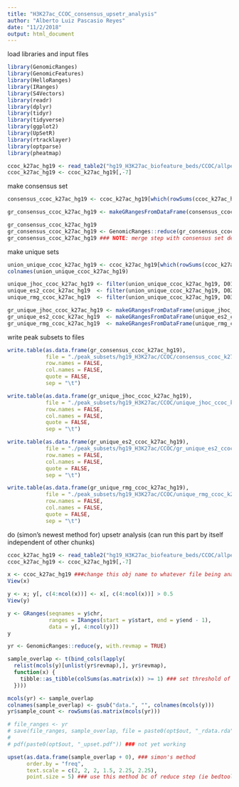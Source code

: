 ```yaml
---
title: "H3K27ac_CCOC_consensus_upsetr_analysis"
author: "Alberto Luiz Pascasio Reyes"
date: "11/2/2018"
output: html_document
---
```


load libraries and input files
```r

library(GenomicRanges)
library(GenomicFeatures)
library(HelloRanges)
library(IRanges)
library(S4Vectors)
library(readr)
library(dplyr)
library(tidyr)
library(tidyverse)
library(ggplot2)
library(UpSetR)
library(rtracklayer)
library(optparse)
library(pheatmap) 

ccoc_k27ac_hg19 <- read_table2("hg19_H3K27ac_biofeature_beds/CCOC/allpeaks.anno.tsv")
ccoc_k27ac_hg19 <- ccoc_k27ac_hg19[,-7]

```

make consensus set
```r

consensus_ccoc_k27ac_hg19 <- ccoc_k27ac_hg19[which(rowSums(ccoc_k27ac_hg19[,4:6]) >= 1.5),]

gr_consensus_ccoc_k27ac_hg19 <- makeGRangesFromDataFrame(consensus_ccoc_k27ac_hg19, keep.extra.columns = FALSE)

gr_consensus_ccoc_k27ac_hg19
gr_consensus_ccoc_k27ac_hg19 <- GenomicRanges::reduce(gr_consensus_ccoc_k27ac_hg19, ignore.strand = FALSE)
gr_consensus_ccoc_k27ac_hg19 ### NOTE: merge step with consensus set deflates number of common peaks (good for interp upsetr plot)

```

make unique sets
```r

union_unique_ccoc_k27ac_hg19 <- ccoc_k27ac_hg19[which(rowSums(ccoc_k27ac_hg19[,4:6]) < 1.5),]
colnames(union_unique_ccoc_k27ac_hg19)

unique_jhoc_ccoc_k27ac_hg19 <- filter(union_unique_ccoc_k27ac_hg19, D01_JHOC == 1)
unique_es2_ccoc_k27ac_hg19  <- filter(union_unique_ccoc_k27ac_hg19, D02_ES2_H3K27Ac_hg37 == 1)
unique_rmg_ccoc_k27ac_hg19  <- filter(union_unique_ccoc_k27ac_hg19, D03_RMG_H3K27Ac_hg37 == 1)

gr_unique_jhoc_ccoc_k27ac_hg19 <- makeGRangesFromDataFrame(unique_jhoc_ccoc_k27ac_hg19, keep.extra.columns = FALSE)
gr_unique_es2_ccoc_k27ac_hg19  <- makeGRangesFromDataFrame(unique_es2_ccoc_k27ac_hg19, keep.extra.columns = FALSE)
gr_unique_rmg_ccoc_k27ac_hg19  <- makeGRangesFromDataFrame(unique_rmg_ccoc_k27ac_hg19, keep.extra.columns = FALSE)

```

write peak subsets to files
```r

write.table(as.data.frame(gr_consensus_ccoc_k27ac_hg19),
            file = "./peak_subsets/hg19_H3K27ac/CCOC/consensus_ccoc_k27ac_hg19.bed",
            row.names = FALSE,
            col.names = FALSE,
            quote = FALSE,
            sep = "\t")

write.table(as.data.frame(gr_unique_jhoc_ccoc_k27ac_hg19),
            file = "./peak_subsets/hg19_H3K27ac/CCOC/unique_jhoc_ccoc_k27ac_hg19.bed",
            row.names = FALSE,
            col.names = FALSE,
            quote = FALSE,
            sep = "\t")

write.table(as.data.frame(gr_unique_es2_ccoc_k27ac_hg19),
            file = "./peak_subsets/hg19_H3K27ac/CCOC/gr_unique_es2_ccoc_k27ac_hg19.bed",
            row.names = FALSE,
            col.names = FALSE,
            quote = FALSE,
            sep = "\t")

write.table(as.data.frame(gr_unique_rmg_ccoc_k27ac_hg19),
            file = "./peak_subsets/hg19_H3K27ac/CCOC/unique_rmg_ccoc_k27ac_hg19.bed",
            row.names = FALSE,
            col.names = FALSE,
            quote = FALSE,
            sep = "\t")

```

do (simon's newest method for) upsetr analysis (can run this part by itself independent of other chunks)
```r

ccoc_k27ac_hg19 <- read_table2("hg19_H3K27ac_biofeature_beds/CCOC/allpeaks.anno.tsv")
ccoc_k27ac_hg19 <- ccoc_k27ac_hg19[,-7]

x <- ccoc_k27ac_hg19 ###change this obj name to whatever file being analyzed
View(x)

y <- x; y[, c(4:ncol(x))] <- x[, c(4:ncol(x))] > 0.5
View(y)

y <- GRanges(seqnames = y$chr,
             ranges = IRanges(start = y$start, end = y$end - 1),
             data = y[, 4:ncol(y)])
y

yr <- GenomicRanges::reduce(y, with.revmap = TRUE)

sample_overlap <- t(bind_cols(lapply(
  relist(mcols(y)[unlist(yr$revmap),], yr$revmap),
  function(x) {
    tibble::as_tibble(colSums(as.matrix(x)) >= 1) ### set threshold of overlap (percentage) here.....why is this mat bigger than x???...how to interp this chunk
  })))

mcols(yr) <- sample_overlap
colnames(sample_overlap) <- gsub("data.", "", colnames(mcols(y)))
yr$sample_count <- rowSums(as.matrix(mcols(yr)))

# file_ranges <- yr
# save(file_ranges, sample_overlap, file = paste0(opt$out, "_rdata.rda"))
# 
# pdf(paste0(opt$out, "_upset.pdf")) ### not yet working

upset(as.data.frame(sample_overlap + 0), ### simon's method
      order.by = "freq",
      text.scale = c(2, 2, 2, 1.5, 2.25, 2.25),
      point.size = 5) ### use this method bc of reduce step (ie bedtools merge) --> doesn't double count peaks, instead uses our defn of inclusive boundaries


```



